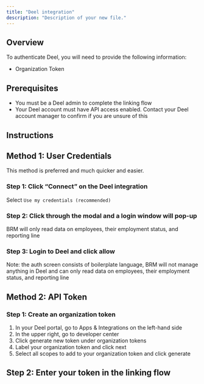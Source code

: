 ```yaml
---
title: "Deel integration"
description: "Description of your new file."
---
```


## **Overview**

To authenticate Deel, you will need to provide the following information:

- Organization Token

## **Prerequisites**

- You must be a Deel admin to complete the linking flow
- Your Deel account must have API access enabled. Contact your Deel account manager to confirm if you are unsure of this

## **Instructions**

## Method 1: User Credentials

This method is preferred and much quicker and easier.

### Step 1: Click “Connect” on the Deel integration

Select `Use my credentials (recommended)`

### Step 2: Click through the modal and a login window will pop-up

BRM will only read data on employees, their employment status, and reporting line

### Step 3: Login to Deel and click allow

Note: the auth screen consists of boilerplate language, BRM will not manage anything in Deel and can only read data on employees, their employment status, and reporting line

## Method 2: API Token

### **Step 1: Create an organization token**

1. In your Deel portal, go to Apps & Integrations on the left-hand side
2. In the upper right, go to developer center
3. Click generate new token under organization tokens
4. Label your organization token and click next
5. Select all scopes to add to your organization token and click generate

## **Step 2: Enter your token in the linking flow**